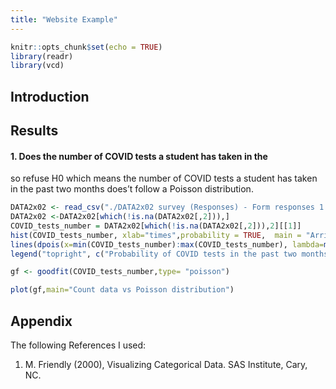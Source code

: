 ```yaml
---
title: "Website Example"
---
```



```r
knitr::opts_chunk$set(echo = TRUE)
library(readr)
library(vcd)
```

##  Introduction





## Results
#### 1. Does the number of COVID tests a student has taken in the 
so refuse H0 which means  the number of COVID tests a student has taken in the past two months does't follow a Poisson distribution. 
```r
DATA2x02 <- read_csv("./DATA2x02 survey (Responses) - Form responses 1.csv")
DATA2x02 <-DATA2x02[which(!is.na(DATA2x02[,2])),]
COVID_tests_number = DATA2x02[which(!is.na(DATA2x02[,2])),2][[1]]
hist(COVID_tests_number, xlab="times",probability = TRUE,  main = "Arrivals from Aladdin Street")
lines(dpois(x=min(COVID_tests_number):max(COVID_tests_number), lambda=mean(COVID_tests_number)), col=2,lwd=3)
legend("topright", c("Probability of COVID tests in the past two months ", "Poisson Distribution Curve"),  fill=c(col=16, col=2))

gf <- goodfit(COVID_tests_number,type= "poisson")

plot(gf,main="Count data vs Poisson distribution")

```



## Appendix
The following References I used:

1. M. Friendly (2000), Visualizing Categorical Data. SAS Institute, Cary, NC.


